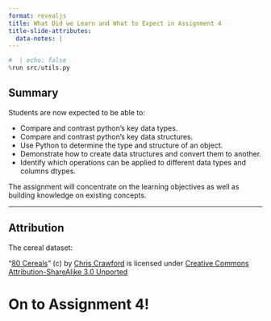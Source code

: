 ```yaml
---
format: revealjs
title: What Did we Learn and What to Expect in Assignment 4
title-slide-attributes:
  data-notes: |
---
```


```python
#  | echo: false
%run src/utils.py
```

## Summary  

Students are now expected to be able to:

- Compare and contrast python's key data types.
- Compare and contrast python's key data structures. 
- Use Python to determine the type and structure of an object.
- Demonstrate how to create data structures and convert them to another.
- Identify which operations can be applied to different data types and columns dtypes. 



:::{.notes}
The assignment will concentrate on the learning objectives as well as building knowledge on existing concepts. 
:::

---

## Attribution

The cereal dataset:

 “[80 Cereals](https://www.kaggle.com/crawford/80-cereals/)” (c) by [Chris Crawford](https://www.linkedin.com/in/crawforc3/) is licensed
under [Creative Commons Attribution-ShareAlike 3.0 Unported](http://creativecommons.org/licenses/by-sa/3.0/)



# On to Assignment 4!
